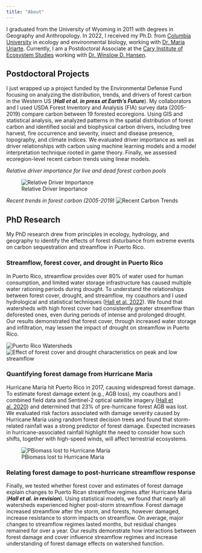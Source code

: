 ```yaml
---
title: "About"
---
```


I graduated from the University of Wyoming in 2011 with degrees in Geography and Anthropology. In 2022, I received my Ph.D. from [Columbia University](https://e3b.columbia.edu/) in ecology and environmental biology, working with [Dr. Maria Uriarte](https://uriartelab.org/). Currently, I am a Postdoctoral Associate at the [Cary Institute of Ecosystem Studies](https://www.caryinstitute.org/) working with [Dr. Winslow D. Hansen](https://forestfutureslab.org/).

## Postdoctoral Projects

I just wrapped up a project funded by the Environmental Defense Fund focusing on analyzing the distribution, trends, and drivers of forest carbon in the Western US (***Hall et al. in press at Earth's Future***). My collaborators and I used USDA Forest Inventory and Analysis (FIA) survey data (2005-2019) compare carbon between 19 forested ecoregions. Using GIS and statistical analysis, we analyzed patterns in the spatial distribution of forest carbon and identified social and biophysical carbon drivers, including tree harvest, fire occurrence and severity, insect and disease presence, topography, and climate indices. We evaluated driver importance as well as driver relationships with carbon using machine learning models and a model interpretation technique rooted in game theory. Finally, we assessed ecoregion-level recent carbon trends using linear models.

*Relative driver importance for live and dead forest carbon pools*

![Relative Driver Importance](Hall2024_Figure2_map_grouped_importance_12km_livedead.jpg)

*Recent trends in forest carbon (2005-2019)* ![Recent Carbon Trends](Hall2024_Figure5_CTrends_livedead.jpg)

## PhD Research

My PhD research drew from principles in ecology, hydrology, and geography to identify the effects of forest disturbance from extreme events on carbon sequestration and streamflow in Puerto Rico.

### Streamflow, forest cover, and drought in Puerto Rico

In Puerto Rico, streamflow provides over 80% of water used for human consumption, and limited water storage infrastructure has caused multiple water rationing periods during drought. To understand the relationships between forest cover, drought, and streamflow, my coauthors and I used hydrological and statistical techniques ([Hall et al, 2022](https://onlinelibrary.wiley.com/doi/abs/10.1002/hyp.14551)). We found that watersheds with high forest cover had consistently greater streamflow than deforested ones, even during periods of intense and prolonged drought. Our results demonstrated that forest cover, through increased water storage and infiltration, may lessen the impact of drought on streamflow in Puerto Rico.

![Puerto Rico Watersheds](Ch1_WatershedMap3.jpg) ![Effect of forest cover and drought characteristics on peak and low streamflow](CH1_Coef_wetdry_20watersheds_Sub2.jpg)

### Quantifying forest damage from Hurricane Maria

Hurricane María hit Puerto Rico in 2017, causing widespread forest damage. To estimate forest damage extent (e.g., AGB loss), my coauthors and I combined field data and Sentinel-2 optical satellite imagery ([Hall et al. 2020](https://www.nature.com/articles/s41598-020-61164-2)) and determined that 23% of pre-hurricane forest AGB was lost. We evaluated risk factors associated with damage severity caused by Hurricane María using random forest decision trees and found that storm-related rainfall was a strong predictor of forest damage. Expected increases in hurricane-associated rainfall highlight the need to consider how such shifts, together with high-speed winds, will affect terrestrial ecosystems.

![PBiomass lost to Hurricane Maria](CH2_NPV_AGBdam_190812.jpg)

### Relating forest damage to post-hurricane streamflow response

Finally, we tested whether forest cover and estimates of forest damage explain changes to Puerto Rican streamflow regimes after Hurricane María (***Hall et al. in revision***). Using statistical models, we found that nearly all watersheds experienced higher post-storm streamflow. Forest damage increased streamflow after the storm, and forests, however damaged, increase resistance to storm impacts on streamflow. On average, major changes to streamflow regimes lasted months, but residual changes remained for over a year. Our results demonstrate how interactions between forest damage and cover influence streamflow regimes and increase understanding of forest damage effects on watershed function.
